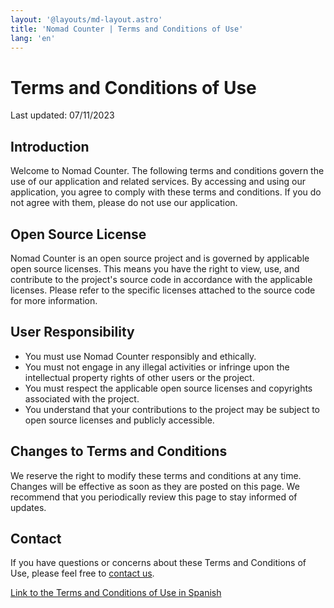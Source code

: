 ```yaml
---
layout: '@layouts/md-layout.astro'
title: 'Nomad Counter | Terms and Conditions of Use'
lang: 'en'
---
```


# Terms and Conditions of Use

Last updated: 07/11/2023

## Introduction

Welcome to Nomad Counter. The following terms and conditions govern the use of our application and related services. By accessing and using our application, you agree to comply with these terms and conditions. If you do not agree with them, please do not use our application.

## Open Source License

Nomad Counter is an open source project and is governed by applicable open source licenses. This means you have the right to view, use, and contribute to the project's source code in accordance with the applicable licenses. Please refer to the specific licenses attached to the source code for more information.

## User Responsibility

- You must use Nomad Counter responsibly and ethically.
- You must not engage in any illegal activities or infringe upon the intellectual property rights of other users or the project.
- You must respect the applicable open source licenses and copyrights associated with the project.
- You understand that your contributions to the project may be subject to open source licenses and publicly accessible.

## Changes to Terms and Conditions

We reserve the right to modify these terms and conditions at any time. Changes will be effective as soon as they are posted on this page. We recommend that you periodically review this page to stay informed of updates.

## Contact

If you have questions or concerns about these Terms and Conditions of Use, please feel free to [contact us](mailto:info@santi020k.me).

[Link to the Terms and Conditions of Use in Spanish](/es/terms)
